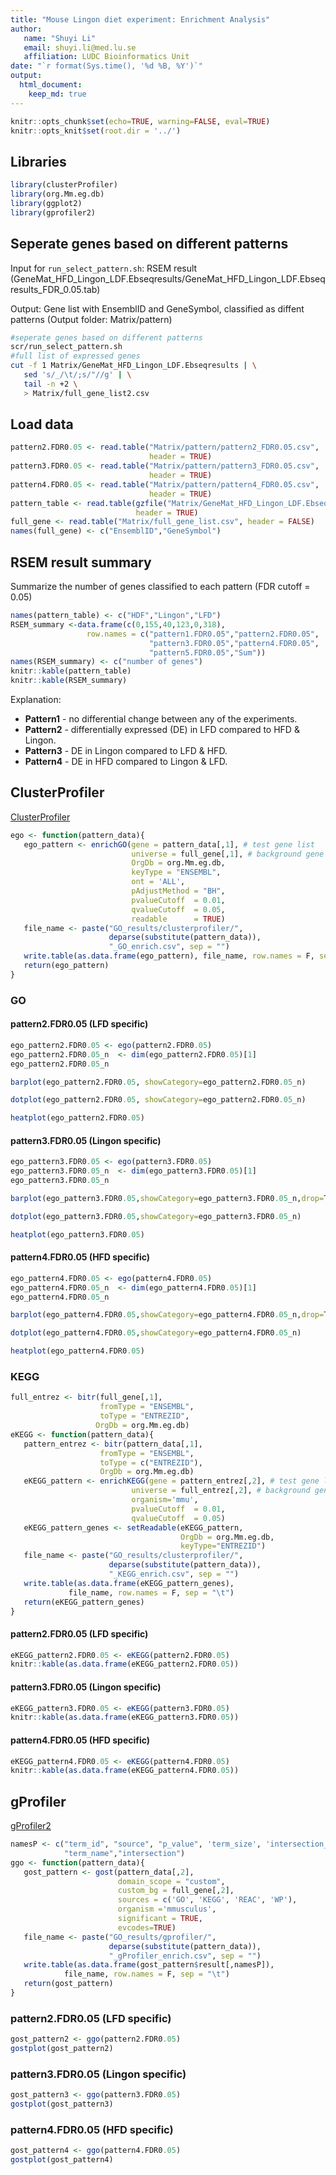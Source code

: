 ```yaml
---
title: "Mouse Lingon diet experiment: Enrichment Analysis"
author:
   name: "Shuyi Li"
   email: shuyi.li@med.lu.se
   affiliation: LUDC Bioinformatics Unit
date: "`r format(Sys.time(), '%d %B, %Y')`"
output:
  html_document:
    keep_md: true
---
```


```r
knitr::opts_chunk$set(echo=TRUE, warning=FALSE, eval=TRUE)
knitr::opts_knit$set(root.dir = '../')
```

## Libraries

```r
library(clusterProfiler)
library(org.Mm.eg.db)
library(ggplot2)
library(gprofiler2)
```

## Seperate genes based on different patterns

Input for `run_select_pattern.sh`: RSEM result (GeneMat_HFD_Lingon_LDF.Ebseqresults/GeneMat_HFD_Lingon_LDF.Ebseqresults_FDR_0.05.tab)

Output: Gene list with EnsemblID	and GeneSymbol, classified as diffent patterns
(Output folder: Matrix/pattern)

```bash
#seperate genes based on different patterns
scr/run_select_pattern.sh
#full list of expressed genes
cut -f 1 Matrix/GeneMat_HFD_Lingon_LDF.Ebseqresults | \
   sed 's/_/\t/;s/"//g' | \
   tail -n +2 \
   > Matrix/full_gene_list2.csv
```

## Load data

```r
pattern2.FDR0.05 <- read.table("Matrix/pattern/pattern2_FDR0.05.csv",
                               header = TRUE)
pattern3.FDR0.05 <- read.table("Matrix/pattern/pattern3_FDR0.05.csv",
                               header = TRUE)
pattern4.FDR0.05 <- read.table("Matrix/pattern/pattern4_FDR0.05.csv",
                               header = TRUE)
pattern_table <- read.table(gzfile("Matrix/GeneMat_HFD_Lingon_LDF.Ebseqresults.pattern.gz"),
                            header = TRUE)
full_gene <- read.table("Matrix/full_gene_list.csv", header = FALSE)
names(full_gene) <- c("EnsemblID","GeneSymbol")
```

## RSEM result summary

Summarize the number of genes classified to each pattern (FDR cutoff = 0.05)

```r
names(pattern_table) <- c("HDF","Lingon","LFD")
RSEM_summary <-data.frame(c(0,155,40,123,0,318),
                 row.names = c("pattern1.FDR0.05","pattern2.FDR0.05",
                               "pattern3.FDR0.05","pattern4.FDR0.05",
                               "pattern5.FDR0.05","Sum"))
names(RSEM_summary) <- c("number of genes")
knitr::kable(pattern_table)
knitr::kable(RSEM_summary)
```

Explanation:

- **Pattern1** - no differential change between any of the experiments.
- **Pattern2** - differentially expressed (DE) in LFD compared to HFD & Lingon.
- **Pattern3** - DE in Lingon compared to LFD & HFD.
- **Pattern4** - DE in HFD compared to Lingon & LFD.

## ClusterProfiler

[ClusterProfiler](https://guangchuangyu.github.io/software/clusterProfiler)

```r
ego <- function(pattern_data){
   ego_pattern <- enrichGO(gene = pattern_data[,1], # test gene list
                           universe = full_gene[,1], # background gene list
                           OrgDb = org.Mm.eg.db, 
                           keyType = "ENSEMBL", 
                           ont = 'ALL',       
                           pAdjustMethod = "BH",
                           pvalueCutoff  = 0.01,
                           qvalueCutoff  = 0.05,
                           readable      = TRUE)
   file_name <- paste("GO_results/clusterprofiler/",
                      deparse(substitute(pattern_data)),
                      "_GO_enrich.csv", sep = "")
   write.table(as.data.frame(ego_pattern), file_name, row.names = F, sep = "\t")
   return(ego_pattern)
}
```

### GO

#### pattern2.FDR0.05 (LFD specific)

```r
ego_pattern2.FDR0.05 <- ego(pattern2.FDR0.05)
ego_pattern2.FDR0.05_n  <- dim(ego_pattern2.FDR0.05)[1]
ego_pattern2.FDR0.05_n
```

```r
barplot(ego_pattern2.FDR0.05, showCategory=ego_pattern2.FDR0.05_n)
```

```r
dotplot(ego_pattern2.FDR0.05, showCategory=ego_pattern2.FDR0.05_n)
```

```r
heatplot(ego_pattern2.FDR0.05)
```

#### pattern3.FDR0.05 (Lingon specific)

```r
ego_pattern3.FDR0.05 <- ego(pattern3.FDR0.05)
ego_pattern3.FDR0.05_n  <- dim(ego_pattern3.FDR0.05)[1]
ego_pattern3.FDR0.05_n
```

```r
barplot(ego_pattern3.FDR0.05,showCategory=ego_pattern3.FDR0.05_n,drop=T)
```

```r
dotplot(ego_pattern3.FDR0.05,showCategory=ego_pattern3.FDR0.05_n)
```

```r
heatplot(ego_pattern3.FDR0.05)
```

#### pattern4.FDR0.05 (HFD specific)

```r
ego_pattern4.FDR0.05 <- ego(pattern4.FDR0.05)
ego_pattern4.FDR0.05_n  <- dim(ego_pattern4.FDR0.05)[1]
ego_pattern4.FDR0.05_n
```

```r
barplot(ego_pattern4.FDR0.05,showCategory=ego_pattern4.FDR0.05_n,drop=T)
```

```r
dotplot(ego_pattern4.FDR0.05,showCategory=ego_pattern4.FDR0.05_n)
```

```r
heatplot(ego_pattern4.FDR0.05)
```

### KEGG

```r
full_entrez <- bitr(full_gene[,1],
                    fromType = "ENSEMBL",
                    toType = "ENTREZID",
                   OrgDb = org.Mm.eg.db)
eKEGG <- function(pattern_data){
   pattern_entrez <- bitr(pattern_data[,1],
                    fromType = "ENSEMBL",
                    toType = c("ENTREZID"),
                    OrgDb = org.Mm.eg.db)
   eKEGG_pattern <- enrichKEGG(gene = pattern_entrez[,2], # test gene list
                           universe = full_entrez[,2], # background gene list
                           organism='mmu',
                           pvalueCutoff  = 0.01,
                           qvalueCutoff  = 0.05)
   eKEGG_pattern_genes <- setReadable(eKEGG_pattern,
                                      OrgDb = org.Mm.eg.db,
                                      keyType="ENTREZID")
   file_name <- paste("GO_results/clusterprofiler/",
                      deparse(substitute(pattern_data)),
                      "_KEGG_enrich.csv", sep = "")
   write.table(as.data.frame(eKEGG_pattern_genes),
             file_name, row.names = F, sep = "\t")
   return(eKEGG_pattern_genes)
}
```

#### pattern2.FDR0.05 (LFD specific)

```r
eKEGG_pattern2.FDR0.05 <- eKEGG(pattern2.FDR0.05)
knitr::kable(as.data.frame(eKEGG_pattern2.FDR0.05))
```

#### pattern3.FDR0.05 (Lingon specific)

```r
eKEGG_pattern3.FDR0.05 <- eKEGG(pattern3.FDR0.05)
knitr::kable(as.data.frame(eKEGG_pattern3.FDR0.05))
```

#### pattern4.FDR0.05 (HFD specific)

```r
eKEGG_pattern4.FDR0.05 <- eKEGG(pattern4.FDR0.05)
knitr::kable(as.data.frame(eKEGG_pattern4.FDR0.05))
```

## gProfiler

[gProfiler2](https://cran.r-project.org/web/packages/gprofiler2/vignettes/gprofiler2.html)

```r
namesP <- c("term_id", "source", "p_value", 'term_size', 'intersection_size',
            "term_name","intersection")
ggo <- function(pattern_data){
   gost_pattern <- gost(pattern_data[,2],
                        domain_scope = "custom",
                        custom_bg = full_gene[,2],
                        sources = c('GO', 'KEGG', 'REAC', 'WP'),
                        organism ='mmusculus',
                        significant = TRUE,
                        evcodes=TRUE)
   file_name <- paste("GO_results/gprofiler/",
                      deparse(substitute(pattern_data)),
                      "_gProfiler_enrich.csv", sep = "")
   write.table(as.data.frame(gost_pattern$result[,namesP]),
            file_name, row.names = F, sep = "\t")
   return(gost_pattern)
}
```

### pattern2.FDR0.05 (LFD specific)

```r
gost_pattern2 <- ggo(pattern2.FDR0.05)
gostplot(gost_pattern2)
```

### pattern3.FDR0.05 (Lingon specific)

```r
gost_pattern3 <- ggo(pattern3.FDR0.05)
gostplot(gost_pattern3)
```

### pattern4.FDR0.05 (HFD specific)

```r
gost_pattern4 <- ggo(pattern4.FDR0.05)
gostplot(gost_pattern4)
```
